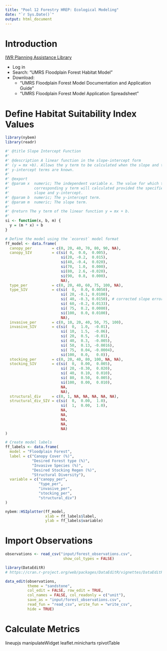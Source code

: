 ```yaml
---
title: "Pool 12 Forestry HREP: Ecological Modeling"
date: "`r Sys.Date()`"
output: html_document
---
```


# Introduction

[IWR Planning Assistance Library](https://ecolibrary.planusace.us/)

  -  Log in
  -  Search: "UMRS Floodplain Forest Habitat Model"
  -  Download: 
      -  "UMRS Floodplain Forest Model Documentation and Application Guide"
      -  "UMRS Floodplain Forest Model Application Spreadsheet"

# Define Habitat Suitability Index Values
```r
library(nybem)
library(readr)
```

```r
#' @title Slope Intercept Function
#'
#' @description A linear function in the slope-intercept form 
#' (y = mx +b). Allows the y term to be calculated when the slope and the 
#' y-intercept terms are known. 
#'
#' @export
#' @param x  numeric; The independent variable x. The value for which the 
#'           corresponding y term will calculated provided the specified 
#'           slope and y-intercept.
#' @param b  numeric; The y-intercept term. 
#' @param m  numeric; The slope term. 
#' 
#' @return The y term of the linear function y = mx + b.
#'
si <- function(x, b, m) {
  y = (m * x) + b
}
```

```r
# Define the model using the `ecorest` model format
ff_model <- data.frame(
  canopy_per         = c(0, 20, 40, 70, 80, 90, NA),
  canopy_SIV         = c(si( 0,  0.0,  0.005),
                         si(20, -0.2,  0.015),
                         si(40, -0.4,  0.020),
                         si(70,  1.0,  0.000),
                         si(80,  2.6, -0.020),
                         si(90,  0.8,  0.000),
                         NA),
  type_per           = c(0, 20, 40, 60, 75, 100, NA),
  type_SIV           = c(si(  0,  0.0, 0.0050),
                         si( 20, -0.1, 0.0100),
                         si( 40, -0.3, 0.0150), # corrected slope error
                         si( 60, -0.2, 0.0133),
                         si( 75,  0.2, 0.0080),
                         si(100,  0.0, 0.0100),
                         NA),
  invasive_per       = c(0, 10, 20, 40, 50, 75, 100),
  invasive_SIV       = c(si(  0,  1.0,  -0.01),
                         si( 10,  1.5,  -0.06),
                         si( 20,  0.5,  -0.01),
                         si( 40,  0.3,  -0.005),
                         si( 50,  0.13, -0.0016),
                         si( 75,  0.04, -0.0004),
                         si(100,  0.0,   0.0)),
  stocking_per       = c(0, 20, 40, 80, 100, NA, NA),
  stocking_SIV       = c(si(  0,  0.00,  0.005),
                         si( 20, -0.30,  0.020),
                         si( 40,  0.10,  0.010),
                         si( 80,  0.50,  0.005),
                         si(100,  0.00,  0.010),
                         NA,
                         NA),
  structural_div     = c(0, 1, NA, NA, NA, NA, NA),
  structural_div_SIV = c(si(  0,  0.00,  1.0),
                         si(  1,  0.00,  1.0),
                         NA,
                         NA,
                         NA,
                         NA,
                         NA)
)

# Create model labels
ff_labels <- data.frame(
  model = "Floodplain Forest",
  label = c("Canopy Cover (%)", 
            "Desired Forest type (%)", 
            "Invasive Species (%)", 
            "Desired Stocking Regen (%)",
            "Structural Diversity"),
  variable = c("canopy_per", 
               "type_per", 
               "invasive_per", 
               "stocking_per",
               "structural_div")
)
```

```r
nybem::HSIplotter(ff_model,
                  xlab = ff_labels$label,
                  ylab = ff_labels$variable)
```

# Import Observations
```r
observations <- read_csv("input/forest_observations.csv",
                          show_col_types = FALSE)
```

```r
library(DataEditR)
# https://cran.r-project.org/web/packages/DataEditR/vignettes/DataEditR.html

data_edit(observations, 
          theme = "sandstone",
          col_edit = FALSE, row_edit = TRUE,
          col_names = FALSE, col_readonly = c("unit"),
          save_as = "input/forest_observations.csv", 
          read_fun = "read_csv", write_fun = "write_csv",
          hide = TRUE)
```

# Calculate Metrics


lineupjs
manipulateWidget
leaflet.minicharts
rpivotTable
